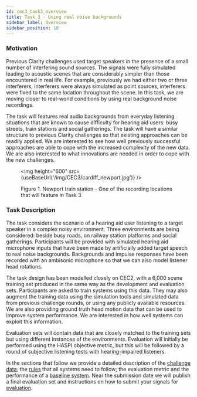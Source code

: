```yaml
---
id: cec3_task3_overview
title: Task 3 - Using real noise backgrounds
sidebar_label: Overview
sidebar_position: 10
---
```



### Motivation

Previous Clarity challenges used target speakers in the presence of a small number of interfering sound sources. The signals were fully simulated leading to acoustic scenes that are considerably simpler than those encountered in real life. For example, previously we had either two or three interferers, interferers were always simulated as point sources, interferers were fixed to the same location throughout the scene. In this task, we are moving closer to real-world conditions by using real background noise recordings.

The task will features real audio backgrounds from everyday listening situations that are known to cause difficulty for hearing aid users: busy streets, train stations and social gatherings. The task will have a similar structure to previous Clarity challenges so that existing approaches can be readily applied. We are interested to see how well previously successful approaches are able to cope with the increased complexity of the new data. We are also interested to what innovations are needed in order to cope with the new challenges.

<figure id="fig5">

<img height="600" src={useBaseUrl('/img/CEC3/cardiff_newport.jpg')} />

<figcaption>Figure 1. Newport train station - One of the recording locations that will feature in Task 3</figcaption>
</figure>

### Task Description

The task considers the scenario of a hearing aid user listening to a target speaker in a complex noisy environment. Three environments are being considered: beside busy roads, on railway station platforms and social gatherings. Participants will be provided with simulated hearing aid microphone inputs that have been made by artificially added target speech to real noise backgrounds. Backgrounds and impulse responses have been recorded with an ambisonic microphone so that we can also model listener head rotations.

The task design has been modelled closely on CEC2, with a 6,000 scene training set produced in the same way as the development and evaluation sets. Participants are asked to train systems using this data. They may also augment the training data using the simulation tools and simulated data from previous challenge rounds, or using any publicly available resources. We are also providing ground truth head motion data that can be used to improve system performance. We are interested in how well systems can exploit this information.

Evaluation sets will contain data that are closely matched to the training sets but using different instances of the environments.  Evaluation will initially be performed using the HASPI objective metric, but this will be followed by a round of subjective listening tests with hearing-impaired listeners.

In the sections that follow we provide a detailed description of the [challenge data](./task3_data.mdx); the [rules](./task3_rules.mdx) that all systems need to follow; the evaluation metric and the performance of a [baseline system](./task3_baseline.mdx). Near the submission date we will publish a final evaluation set and instructions on how to submit your signals for [evaluation](./task3_submission.mdx).
